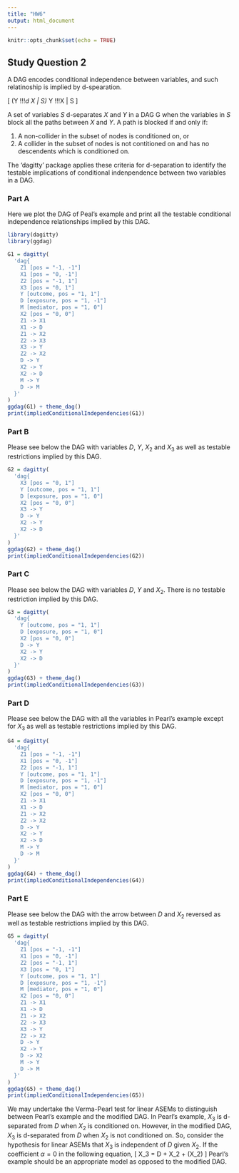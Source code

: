 ```yaml
---
title: "HW6"
output: html_document
---
```


```r
knitr::opts_chunk$set(echo = TRUE)
```

## Study Question 2

A DAG encodes conditional independence between variables, and such relatinoship is implied by d-spearation.

\[ (Y \perp\!\!\!\perp_d X | S)_\text{G} \implies Y \perp\!\!\!\perp X | S \]

A set of variables $S$ d-separates $X$ and $Y$ in a DAG G when the variables in $S$ block all the paths between $X$ and $Y$. A path is blocked if and only if:

1. A non-collider in the subset of nodes is conditioned on, or
2. A collider in the subset of nodes is not contitioned on and has no descendents which is conditioned on.

The 'dagitty' package applies these criteria for d-separation to identify the testable implications of conditional indenpendence between two variables in a DAG.

### Part A

Here we plot the DAG of Peal's example and print all the testable conditional independence relationships implied by this DAG.

```r
library(dagitty)
library(ggdag)

G1 = dagitty(
  'dag{
    Z1 [pos = "-1, -1"]
    X1 [pos = "0, -1"]
    Z2 [pos = "-1, 1"]
    X3 [pos = "0, 1"]
    Y [outcome, pos = "1, 1"]
    D [exposure, pos = "1, -1"]
    M [mediator, pos = "1, 0"]
    X2 [pos = "0, 0"]
    Z1 -> X1
    X1 -> D
    Z1 -> X2
    Z2 -> X3
    X3 -> Y
    Z2 -> X2
    D -> Y
    X2 -> Y
    X2 -> D
    M -> Y
    D -> M
  }'
)
ggdag(G1) + theme_dag()
print(impliedConditionalIndependencies(G1))
```

### Part B

Please see below the DAG with variables $D$, $Y$, $X_2$ and $X_3$ as well as testable restrictions implied by this DAG.

```r
G2 = dagitty(
  'dag{
    X3 [pos = "0, 1"]
    Y [outcome, pos = "1, 1"]
    D [exposure, pos = "1, 0"]
    X2 [pos = "0, 0"]
    X3 -> Y
    D -> Y
    X2 -> Y
    X2 -> D
  }'
)
ggdag(G2) + theme_dag()
print(impliedConditionalIndependencies(G2))
```

### Part C

Please see below the DAG with variables $D$, $Y$ and $X_2$. There is no testable restriction implied by this DAG.

```r
G3 = dagitty(
  'dag{
    Y [outcome, pos = "1, 1"]
    D [exposure, pos = "1, 0"]
    X2 [pos = "0, 0"]
    D -> Y
    X2 -> Y
    X2 -> D
  }'
)
ggdag(G3) + theme_dag()
print(impliedConditionalIndependencies(G3))
```

### Part D

Please see below the DAG with all the variables in Pearl's example except for $X_3$ as well as testable restrictions implied by this DAG.

```r
G4 = dagitty(
  'dag{
    Z1 [pos = "-1, -1"]
    X1 [pos = "0, -1"]
    Z2 [pos = "-1, 1"]
    Y [outcome, pos = "1, 1"]
    D [exposure, pos = "1, -1"]
    M [mediator, pos = "1, 0"]
    X2 [pos = "0, 0"]
    Z1 -> X1
    X1 -> D
    Z1 -> X2
    Z2 -> X2
    D -> Y
    X2 -> Y
    X2 -> D
    M -> Y
    D -> M
  }'
)
ggdag(G4) + theme_dag()
print(impliedConditionalIndependencies(G4))
```

### Part E

Please see below the DAG with the arrow between $D$ and $X_2$ reversed as well as testable restrictions implied by this DAG.

```r
G5 = dagitty(
  'dag{
    Z1 [pos = "-1, -1"]
    X1 [pos = "0, -1"]
    Z2 [pos = "-1, 1"]
    X3 [pos = "0, 1"]
    Y [outcome, pos = "1, 1"]
    D [exposure, pos = "1, -1"]
    M [mediator, pos = "1, 0"]
    X2 [pos = "0, 0"]
    Z1 -> X1
    X1 -> D
    Z1 -> X2
    Z2 -> X3
    X3 -> Y
    Z2 -> X2
    D -> Y
    X2 -> Y
    D -> X2
    M -> Y
    D -> M
  }'
)
ggdag(G5) + theme_dag()
print(impliedConditionalIndependencies(G5))
```

We may undertake the Verma-Pearl test for linear ASEMs to distinguish between Pearl's example and the modified DAG. In Pearl's example, $X_3$ is d-separated from $D$ when $X_2$ is conditioned on. However, in the modified DAG, $X_3$ is d-separated from $D$ when $X_2$ is not conditioned on. So, consider the hypothesis for linear ASEMs that $X_3$ is independent of $D$ given $X_2$. If the coefficient $\alpha = 0$ in the following equation,
\[ X_3 = \alpha D + \beta X_2 + \epsilon \quad (\epsilon \perp X_2)  \]
Pearl's example should be an appropriate model as opposed to the modified DAG.